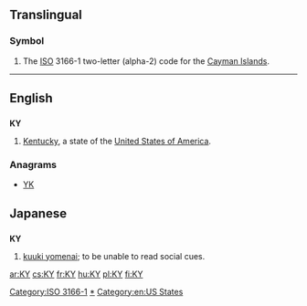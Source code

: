{{also|ky|Ky.|.ky}}
==Translingual==

===Symbol===
{{head|mul|symbol}}
# The [[ISO]] 3166-1 two-letter (alpha-2) code for the [[Cayman Islands]].

[[Category:ISO 3166-1]]
----

==English==

==={{abbreviation}}===
'''KY'''

# [[Kentucky]], a state of the [[United States of America]].

===Anagrams===
* [[YK#English|YK]]

[[Category:en:Kentucky|*]]
[[Category:en:US States]]

==Japanese==

==={{abbreviation|lang=ja}}===
'''KY'''

# [[kuuki yomenai]]; to be unable to read social cues.

[[ar:KY]]
[[cs:KY]]
[[fr:KY]]
[[hu:KY]]
[[pl:KY]]
[[fi:KY]]